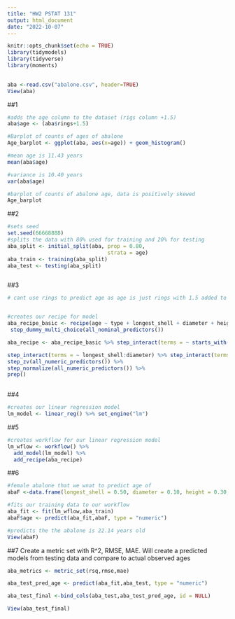```yaml
---
title: "HW2 PSTAT 131"
output: html_document
date: "2022-10-07"
---
```


```r
knitr::opts_chunk$set(echo = TRUE)
library(tidymodels)
library(tidyverse)
library(moments)
 
```

```r
aba <-read.csv("abalone.csv", header=TRUE)
View(aba)


```

##1

```r
#adds the age column to the dataset (rigs column +1.5)
aba$age <- (aba$rings+1.5)

#Barplot of counts of ages of abalone 
Age_barplot <- ggplot(aba, aes(x=age)) + geom_histogram()

#mean age is 11.43 years
mean(aba$age)

#variance is 10.40 years
var(aba$age)

#barplot of counts of abalone age, data is positively skewed
Age_barplot

```

##2 
```r
#sets seed
set.seed(66668888)
#splits the data with 80% used for training and 20% for testing
aba_split <- initial_split(aba, prop = 0.80,
                                strata = age)
aba_train <- training(aba_split)
aba_test <- testing(aba_split)



```

##3

```r
# cant use rings to predict age as age is just rings with 1.5 added to it


#creates our recipe for model
aba_recipe_basic <- recipe(age ~ type + longest_shell + diameter + height+whole_weight + shucked_weight+ viscera_weight + shell_weight,  data= aba_train) %>%
 step_dummy_multi_choice(all_nominal_predictors()) 

aba_recipe <- aba_recipe_basic %>% step_interact(terms = ~ starts_with("type"):shucked_weight)%>%

step_interact(terms = ~ longest_shell:diameter) %>% step_interact(terms=  ~ shucked_weight:shell_weight) %>%
step_zv(all_numeric_predictors()) %>%
step_normalize(all_numeric_predictors()) %>%
prep()
      

```

##4
```r
#creates our linear regression model
lm_model <- linear_reg() %>% set_engine("lm")

```

##5
```r
#creates workflow for our linear regression model 
lm_wflow <- workflow() %>% 
  add_model(lm_model) %>% 
  add_recipe(aba_recipe)

```

##6
``` r
#female abalone that we wnat to predict age of
abaF <-data.frame(longest_shell = 0.50, diameter = 0.10, height = 0.30, whole_weight = 4, shucked_weight = 1, viscera_weight = 2, shell_weight = 1, type="F")

#fits our training data to our workflow
aba_fit <- fit(lm_wflow,aba_train)
abaF$age <- predict(aba_fit,abaF, type = "numeric")

#predicts the the abalone is 22.14 years old
View(abaF)
```
##7 Create a metric set with R^2, RMSE, MAE. Will create a predicted models from testing data and compare to actual observed ages
``` r

aba_metrics <- metric_set(rsq,rmse,mae)

aba_test_pred_age <- predict(aba_fit,aba_test, type = "numeric")

aba_test_final <-bind_cols(aba_test,aba_test_pred_age, id = NULL)

View(aba_test_final)
```

